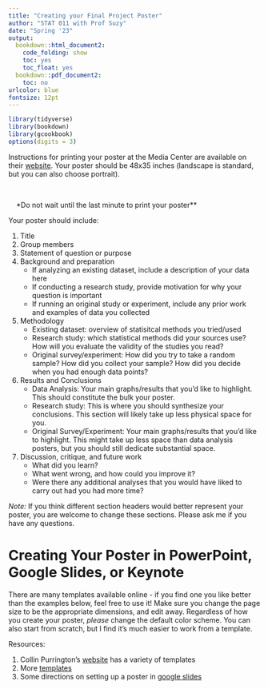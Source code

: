 ```yaml
---
title: "Creating your Final Project Poster"
author: "STAT 011 with Prof Suzy"
date: "Spring '23"
output:
  bookdown::html_document2: 
    code_folding: show
    toc: yes
    toc_float: yes
  bookdown::pdf_document2: 
    toc: no
urlcolor: blue
fontsize: 12pt
---
```


```r
library(tidyverse)
library(bookdown)
library(gcookbook)
options(digits = 3)
```

Instructions for printing your poster at the Media Center are available on their [website](https://www.swarthmore.edu/language-and-media-centers/media-center). Your poster should be 48x35 inches (landscape is standard, but you can also choose portrait). 

$~$

$~$ $~$  \Large  **Do not wait until the last minute to print your poster**

\normalsize 

Your poster should include:

1. Title
2. Group members
3. Statement of question or purpose
4. Background and preparation
    + If analyzing an existing dataset, include a description of your data here
    + If conducting a research study, provide motivation for why your question is important
    + If running an original study or experiment, include any prior work and examples of data you collected
5. Methodology
    + Existing dataset: overview of statisitcal methods you tried/used
    + Research study: which statistical methods did your sources use? How will you evaluate the validity of the studies you read?
    + Original survey/experiment: How did you try to take a random sample? How did you collect your sample? How did you decide when you had enough data points? 
6. Results and Conclusions
    + Data Analysis: Your main graphs/results that you'd like to highlight. This should constitute the bulk your poster.
    + Research study: This is where you should synthesize your conclusions. This section will likely take up less physical space for you.
    + Original Survey/Experiment: Your main graphs/results that you'd like to highlight. This might take up less space than data analysis posters, but you should still dedicate substantial space.
7. Discussion, critique, and future work
    + What did you learn?
    + What went wrong, and how could you improve it?
    + Were there any additional analyses that you would have liked to carry out had you had more time?


*Note:* If you think different section headers would better represent your poster, you are welcome to change these sections. Please ask me if you have any questions. 



# Creating Your Poster in PowerPoint, Google Slides, or Keynote

There are many templates available online - if you find one you like better than the examples below, feel free to use it! Make sure you change the page size to be the appropriate dimensions, and edit away. Regardless of how you create your poster, *please* change the default color scheme. You can also start from scratch, but I find it's much easier to work from a template. 

Resources: 

1. Collin Purrington's [website](https://colinpurrington.com/tips/poster-design/) has a variety of templates
2. More [templates](https://sites.google.com/a/georgetown.edu/facs/poster-templates)
3. Some directions on setting up a poster in [google slides](https://www.bates.edu/curricular-research-computing/google-slides-poster-design-tips-basics/)


